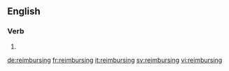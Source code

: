 ==English==

===Verb===
{{head|en}}

# {{present participle of|reimburse}}

[[de:reimbursing]]
[[fr:reimbursing]]
[[it:reimbursing]]
[[sv:reimbursing]]
[[vi:reimbursing]]